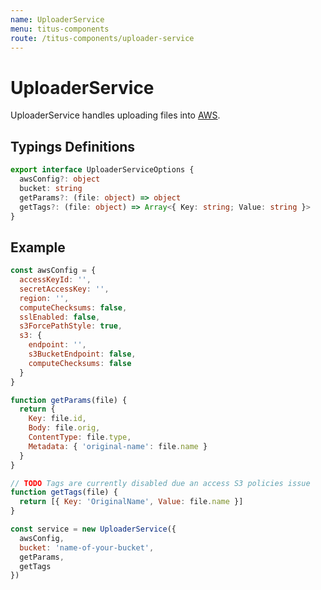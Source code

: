 ```yaml
---
name: UploaderService
menu: titus-components
route: /titus-components/uploader-service
---
```


# UploaderService

UploaderService handles uploading files into [AWS](https://aws.amazon.com/).

## Typings Definitions

```ts
export interface UploaderServiceOptions {
  awsConfig?: object
  bucket: string
  getParams?: (file: object) => object
  getTags?: (file: object) => Array<{ Key: string; Value: string }>
}
```

## Example

```js
const awsConfig = {
  accessKeyId: '',
  secretAccessKey: '',
  region: '',
  computeChecksums: false,
  sslEnabled: false,
  s3ForcePathStyle: true,
  s3: {
    endpoint: '',
    s3BucketEndpoint: false,
    computeChecksums: false
  }
}

function getParams(file) {
  return {
    Key: file.id,
    Body: file.orig,
    ContentType: file.type,
    Metadata: { 'original-name': file.name }
  }
}

// TODO Tags are currently disabled due an access S3 policies issue
function getTags(file) {
  return [{ Key: 'OriginalName', Value: file.name }]
}

const service = new UploaderService({
  awsConfig,
  bucket: 'name-of-your-bucket',
  getParams,
  getTags
})
```
